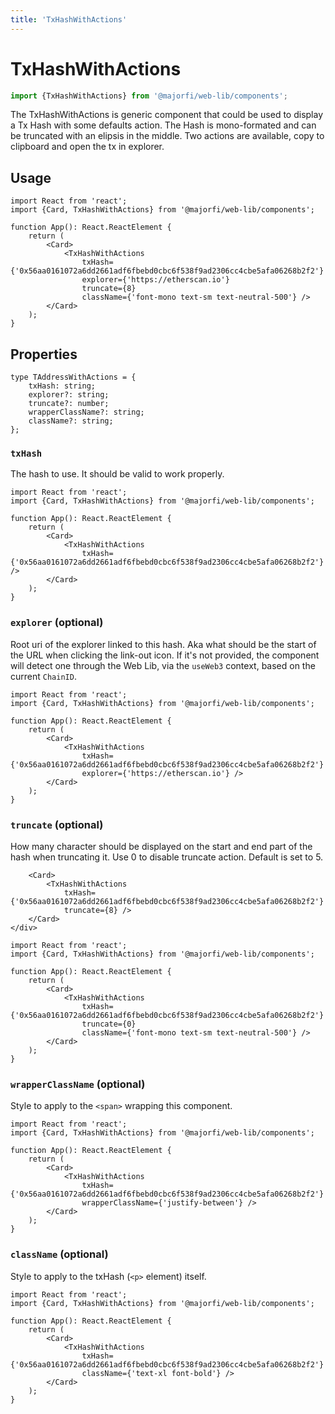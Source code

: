```yaml
---
title: 'TxHashWithActions'
---
```



# TxHashWithActions
```ts
import {TxHashWithActions} from '@majorfi/web-lib/components';
```

<CodeExample>
	<div className="w-3/4">
		<Card>
			<TxHashWithActions
				txHash={'0x56aa0161072a6dd2661adf6fbebd0cbc6f538f9ad2306cc4cbe5afa06268b2f2'}
				explorer={'https://etherscan.io'}
				truncate={5}
				className={'font-mono text-sm text-neutral-500'} />
		</Card>
	</div>
</CodeExample>

The TxHashWithActions is generic component that could be used to display a Tx Hash with some defaults action. The Hash is mono-formated and can be truncated with an elipsis in the middle.
Two actions are available, copy to clipboard and open the tx in explorer.

## Usage

```tsx
import React from 'react';
import {Card, TxHashWithActions} from '@majorfi/web-lib/components';

function App(): React.ReactElement {
	return (
		<Card>
			<TxHashWithActions
				txHash={'0x56aa0161072a6dd2661adf6fbebd0cbc6f538f9ad2306cc4cbe5afa06268b2f2'}
				explorer={'https://etherscan.io'}
				truncate={8}
				className={'font-mono text-sm text-neutral-500'} />
		</Card>
	);
}
```

## Properties

```tsx
type TAddressWithActions = {
	txHash: string;
	explorer?: string;
	truncate?: number;
	wrapperClassName?: string;
	className?: string;
};
```

### `txHash`
The hash to use. It should be valid to work properly.
```tsx {8}
import React from 'react';
import {Card, TxHashWithActions} from '@majorfi/web-lib/components';

function App(): React.ReactElement {
	return (
		<Card>
			<TxHashWithActions
				txHash={'0x56aa0161072a6dd2661adf6fbebd0cbc6f538f9ad2306cc4cbe5afa06268b2f2'} />
		</Card>
	);
}
```

### `explorer` (optional)
Root uri of the explorer linked to this hash. Aka what should be the start of the URL when clicking the link-out icon. If it's not provided, the component will detect one through the Web Lib, via the `useWeb3` context, based on the current `ChainID`.
```tsx {9}
import React from 'react';
import {Card, TxHashWithActions} from '@majorfi/web-lib/components';

function App(): React.ReactElement {
	return (
		<Card>
			<TxHashWithActions
				txHash={'0x56aa0161072a6dd2661adf6fbebd0cbc6f538f9ad2306cc4cbe5afa06268b2f2'}
				explorer={'https://etherscan.io'} />
		</Card>
	);
}
```

### `truncate` (optional)
How many character should be displayed on the start and end part of the hash when truncating it. Use 0 to disable truncate action. Default is set to 5.

<CodeExample>
	<div className="w-full flex flex-col space-y-2">
		<Card>
			<TxHashWithActions
				txHash={'0x56aa0161072a6dd2661adf6fbebd0cbc6f538f9ad2306cc4cbe5afa06268b2f2'}
				truncate={0} />
		</Card>

		<Card>
			<TxHashWithActions
				txHash={'0x56aa0161072a6dd2661adf6fbebd0cbc6f538f9ad2306cc4cbe5afa06268b2f2'}
				truncate={8} />
		</Card>
	</div>
</CodeExample>

```tsx {9}
import React from 'react';
import {Card, TxHashWithActions} from '@majorfi/web-lib/components';

function App(): React.ReactElement {
	return (
		<Card>
			<TxHashWithActions
				txHash={'0x56aa0161072a6dd2661adf6fbebd0cbc6f538f9ad2306cc4cbe5afa06268b2f2'}
				truncate={0}
				className={'font-mono text-sm text-neutral-500'} />
		</Card>
	);
}
```

### `wrapperClassName` (optional)
Style to apply to the `<span>` wrapping this component.

<CodeExample>
	<div className="w-3/4">
		<Card>
			<TxHashWithActions
				txHash={'0x56aa0161072a6dd2661adf6fbebd0cbc6f538f9ad2306cc4cbe5afa06268b2f2'}
				wrapperClassName={'justify-between'} />
		</Card>
	</div>
</CodeExample>

```tsx {9}
import React from 'react';
import {Card, TxHashWithActions} from '@majorfi/web-lib/components';

function App(): React.ReactElement {
	return (
		<Card>
			<TxHashWithActions
				txHash={'0x56aa0161072a6dd2661adf6fbebd0cbc6f538f9ad2306cc4cbe5afa06268b2f2'}
				wrapperClassName={'justify-between'} />
		</Card>
	);
}
```

### `className` (optional)
Style to apply to the txHash (`<p>` element) itself.

<CodeExample>
	<div className="w-3/4">
		<Card>
			<TxHashWithActions
				txHash={'0x56aa0161072a6dd2661adf6fbebd0cbc6f538f9ad2306cc4cbe5afa06268b2f2'}
				className={'text-xl font-bold'} />
		</Card>
	</div>
</CodeExample>

```tsx {9}
import React from 'react';
import {Card, TxHashWithActions} from '@majorfi/web-lib/components';

function App(): React.ReactElement {
	return (
		<Card>
			<TxHashWithActions
				txHash={'0x56aa0161072a6dd2661adf6fbebd0cbc6f538f9ad2306cc4cbe5afa06268b2f2'}
				className={'text-xl font-bold'} />
		</Card>
	);
}
```
